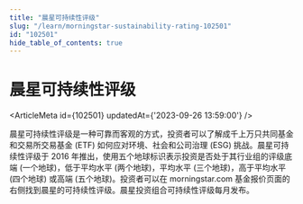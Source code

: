 ```yaml
---
title: "晨星可持续性评级"
slug: "/learn/morningstar-sustainability-rating-102501"
id: "102501"
hide_table_of_contents: true
---
```



# 晨星可持续性评级

<ArticleMeta id={102501} updatedAt={'2023-09-26 13:59:00'} />
<div className='border-solid border-b border-t-0 my-4 border-[var(--ifm-color-gray-300)]' />

晨星可持续性评级是一种可靠而客观的方式，投资者可以了解成千上万只共同基金和交易所交易基金 (ETF) 如何应对环境、社会和公司治理 (ESG) 挑战。晨星可持续性评级于 2016 年推出，使用五个地球标识表示投资是否处于其行业组的评级底端 (一个地球)，低于平均水平 (两个地球)，平均水平 (三个地球)，高于平均水平 (四个地球) 或高端 (五个地球)。投资者可以在 morningstar.com 基金报价页面的右侧找到晨星的可持续性评级。晨星投资组合可持续性评级每月发布。
